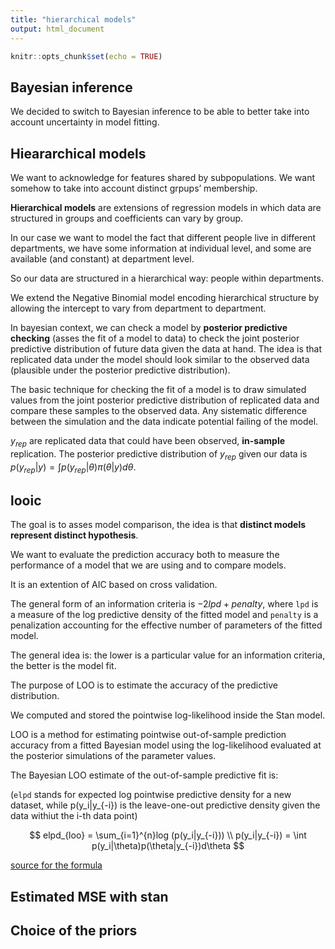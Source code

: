 ```yaml
---
title: "hierarchical models"
output: html_document
---
```


```r
knitr::opts_chunk$set(echo = TRUE)
```

## Bayesian inference

We decided to switch to Bayesian inference to be able to better take into account uncertainty in model fitting. 

## Hieararchical models

We want to acknowledge for features shared by subpopulations. We want somehow to take into account distinct grpups' membership. 

**Hierarchical models** are extensions of regression models in which data are structured in groups and coefficients can vary by group. 

In our case we want to model the fact that different people live in different departments, we have some information at individual level, and some are available (and constant) at department level. 

So our data are structured in a hierarchical way: people within departments. 

We extend the Negative Binomial model encoding hierarchical structure by allowing the intercept to vary from department to department. 

In bayesian context, we can check a model by **posterior predictive checking** (asses the fit of a model to data) to check the joint posterior predictive distribution of future data given the data at hand.  The idea is that replicated data under the model should look similar to the observed data (plausible under the posterior predictive distribution).

The basic technique for checking the fit of a model is to draw simulated values from the joint posterior predictive distribution of replicated data and compare these samples to the observed data. Any sistematic difference between the simulation and the data indicate potential failing of the model. 

$y_{rep}$ are replicated data that could have been observed, **in-sample** replication. The posterior predictive distribution of $y_{rep}$ given our data is $p(y_{rep}|y) = \int p(y_{rep}|\theta)\pi (\theta|y) d\theta$.
 
## looic

The goal is to asses model comparison, the idea is that **distinct models represent distinct hypothesis**.

We want to evaluate the prediction accuracy both to measure the performance of a model that we are using and to compare models. 

It is an extention of AIC based on cross validation.

The general form of an information criteria is $-2lpd + penalty$, where `lpd` is a measure of the log predictive density of the fitted model and `penalty` is a penalization accounting for the effective number of parameters of the fitted model. 

The general idea is: the lower is a particular value for an information criteria, the better is the model fit. 

The purpose of LOO is to estimate the accuracy of the predictive distribution.

We computed and stored the pointwise log-likelihood inside the Stan model.

LOO is a method for estimating pointwise out-of-sample prediction accuracy from a fitted Bayesian model using the log-likelihood evaluated at the posterior simulations of the parameter values. 

The Bayesian LOO estimate of the out-of-sample predictive fit is:

(`elpd` stands for expected log pointwise predictive density for a new dataset, while p(y_i|y_{-i}) is the leave-one-out predictive density given the data withiut the i-th data point)

$$
elpd_{loo} = \sum_{i=1}^{n}log (p(y_i|y_{-i})) \\
p(y_i|y_{-i}) = \int p(y_i|\theta)p(\theta|y_{-i})d\theta
$$

[source for the formula](http://www.stat.columbia.edu/~gelman/research/unpublished/loo_stan.pdf)

## Estimated MSE with stan 

## Choice of the priors
